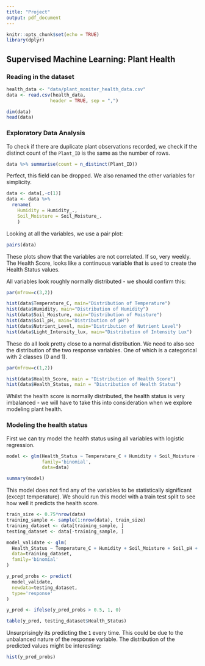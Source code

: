 ```yaml
---
title: "Project"
output: pdf_document
---
```


```r
knitr::opts_chunk$set(echo = TRUE)
library(dplyr)
```

## Supervised Machine Learning: Plant Health

### Reading in the dataset

```r
health_data <- "data/plant_moniter_health_data.csv"
data <- read.csv(health_data,
                header = TRUE, sep = ",")
```

```r
dim(data)
head(data)
```

### Exploratory Data Analysis

To check if there are duplicate plant observations recorded, we check if the distinct count of the `Plant_ID` is the same as the number of rows.

```r
data %>% summarise(count = n_distinct(Plant_ID))
```

Perfect, this field can be dropped. We also renamed the other variables for simplicity.

```r
data <- data[,-c(1)]
data <- data %>% 
  rename(
    Humidity = Humidity_.,
    Soil_Moisture = Soil_Moisture_.
    )
```

Looking at all the variables, we use a pair plot:

```r
pairs(data)
```

These plots show that the variables are not correlated. If so, very weekly. The Health Score, looks like a continuous variable that is used to create the Health Status values.

All variables look roughly normally distributed - we should confirm this:

```r
par(mfrow=c(3,2))

hist(data$Temperature_C, main="Distribution of Temperature")
hist(data$Humidity, main="Distribution of Humidity")
hist(data$Soil_Moisture, main="Distribution of Moisture")
hist(data$Soil_pH, main="Distribution of pH")
hist(data$Nutrient_Level, main="Distribution of Nutrient Level")
hist(data$Light_Intensity_lux, main="Distribution of Intensity Lux")
```
These do all look pretty close to a normal distribution. We need to also see the distribution of the two response variables. One of which is a categorical with 2 classes (0 and 1).
```r
par(mfrow=c(1,2))

hist(data$Health_Score, main = "Distribution of Health Score")
hist(data$Health_Status, main = "Distribution of Health Status")
```

Whilst the health score is normally distributed, the health status is very imbalanced - we will have to take this into consideration when we explore modeling plant health.

### Modeling the health status

First we can try model the health status using all variables with logistic regression.

```r
model <- glm(Health_Status ~ Temperature_C + Humidity + Soil_Moisture + Soil_pH + Nutrient_Level + Light_Intensity_lux, 
             family='binomial',
             data=data)

summary(model)
```

This model does not find any of the variables to be statistically significant (except temperature). We should run this model with a train test split to see how well it predicts the health score.

```r
train_size <- 0.75*nrow(data)
training_sample <- sample(1:nrow(data), train_size)
training_dataset <- data[training_sample, ]
testing_dataset <- data[-training_sample, ]

model_validate <- glm(
  Health_Status ~ Temperature_C + Humidity + Soil_Moisture + Soil_pH + Nutrient_Level + Light_Intensity_lux, 
  data=training_dataset,
  family='binomial'
)

y_pred_probs <- predict(
  model_validate, 
  newdata=testing_dataset,
  type='response'
)

y_pred <- ifelse(y_pred_probs > 0.5, 1, 0)

table(y_pred, testing_dataset$Health_Status)
```

Unsurprisingly its predicting the `1` every time. This could be due to the unbalanced nature of the response variable. The distribution of the predicted values might be interesting:

```r
hist(y_pred_probs)
```








